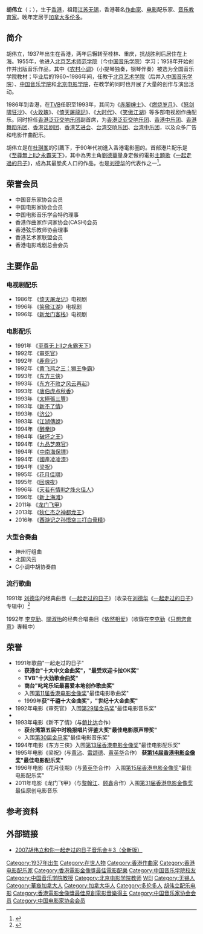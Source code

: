 '''胡伟立'''（{{bd|1937年|}}；{{lang-en|'''William Hu'''}}），生于[[香港|香港]]，祖籍[[江苏|江苏]][[无锡|无锡]]，香港著名[[作曲家|作曲家]]、[[电影|电影]]配乐家、[[音乐|音乐]][[教育家|教育家]]。晚年定居于[[加拿大|加拿大]][[多伦多|多伦多]]。

== 简介 ==
胡伟立，1937年出生在香港，两年后辗转至桂林、重庆，抗战胜利后居住在上海。1955年，他进入[[北京艺术师范学院|北京艺术师范学院]]（今[[中国音乐学院|中国音乐学院]]）学习；1958年开始创作并出版音乐作品，其中《[[农村小调|农村小调]]》（小提琴独奏，钢琴伴奏）被选为全国音乐学院教材；毕业后的1960~1986年间，任教于[[中国音乐学院|北京艺术学院]]（后并入[[中国音乐学院|中国音乐学院]]）、[[中国音乐学院|中国音乐学院]]和[[北京电影学院|北京电影学院]]，在教学的同时也开展了大量的创作与演出活动。

1986年到香港，在[[TVB|TVB]]任职至1993年，其间为《[[赤脚绅士|赤脚绅士]]》、《[[燃烧岁月|燃烧岁月]]》、《[[怒剑啸狂沙|怒剑啸狂沙]]》、《[[火玫瑰|火玫瑰]]》、《[[倚天屠龍記_(1986年電視劇)|倚天屠龍記]]》、《[[大时代|大时代]]》、《[[笑傲江湖_(1996年電視劇)|笑傲江湖]]》等多部电视剧作曲配乐。同时担任[[香港泛亚交响乐团|香港泛亚交响乐团]]副首席，为[[香港泛亚交响乐团|香港泛亚交响乐团]]、[[香港中乐团|香港中乐团]]、[[香港舞蹈乐团|香港舞蹈乐团]]、[[香港话剧团|香港话剧团]]、[[香港艺进会|香港艺进会]]、[[台湾交响乐团|台湾交响乐团]]、[[台湾中乐团|台湾中乐团]]，以及众多广告和电影作曲配乐。

胡伟立是在[[杜琪峯|杜琪峯]]的引薦下，于90年代初進入香港電影圈的。首部港片配乐是《[[至尊無上II之永霸天下|至尊無上II之永霸天下]]》，其中為男主角[[劉德華|劉德華]]量身定做的電影[[主題歌|主題歌]]《[[一起走過的日子|一起走過的日子]]》，成為其最脍炙人口的作品，也是[[刘德华|刘德华]]的代表作之一<ref>{{cite web |title=【編輯推薦】九十年代 100 首最佳本地歌曲選：Part 4 |url=https://www.spill.hk/features/top-100-songs-of-1990s-hong-kong/top-100-songs-of-1990s-hong-kong-part-4/anchor/ |website=spill |accessdate=2020-10-25 |date=2017-11-02 |archive-date=2020-07-17 |archive-url=https://web.archive.org/web/20200717191125/https://www.spill.hk/features/top-100-songs-of-1990s-hong-kong/top-100-songs-of-1990s-hong-kong-part-4/anchor/ |dead-url=no }}</ref>。

== 荣誉会员 ==
*中国音乐家协会会员
*中国电影家协会会员
*中国电影音乐学会特约理事
*香港作曲家作词家协会(CASH)会员
*香港弦乐教师协会理事
*香港艺术家联盟会员
*香港电影戏剧总会会员

== 主要作品 ==

=== 电视剧配乐 ===

*1986年 《[[倚天屠龍記_(1986年電視劇)|倚天屠龙记]]》电视剧
*1996年 《[[笑傲江湖_(1996年電視劇)|笑傲江湖]]》电视剧
*1996年 《[[新龍門客棧_(電視劇)|新龙门客栈]]》电视剧

=== 电影配乐 ===
*1991年 《[[至尊无上II之永霸天下|至尊无上II之永霸天下]]》
*1992年 《[[審死官_(1992年電影)|审死官]]》
*1992年 《[[鹿鼎记|鹿鼎记]]》
*1992年 《[[黄飞鸿之三：狮王争霸|黄飞鸿之三：狮王争霸]]》
*1993年 《[[东方三侠|东方三侠]]》
*1993年 《[[东方不败之风云再起|东方不败之风云再起]]》
*1993年 《[[唐伯虎点秋香|唐伯虎点秋香]]》
*1993年 《[[太極張三豐_(電影)|太極張三豐]]》
*1993年 《[[新不了情_(1993年电影)|新不了情]]》
*1993年 《[[濟公_(電影)|济公]]》
*1993年 《[[江湖傳說|江湖傳說]]》
*1994年 《[[醉拳II|醉拳II]]》
*1994年 《[[破坏之王|破坏之王]]》
*1994年 《[[九品芝麻官|九品芝麻官]]》
*1994年 《[[中南海保镖|中南海保镖]]》
*1994年 《[[國產凌凌漆|國產凌凌漆]]》
*1994年 《[[梁祝_(1994年电影)|梁祝]]》
*1995年 《[[花月佳期_(1995年电影)|花月佳期]]》
*1995年 《[[回魂夜_(1995年電影)|回魂夜]]》
*1996年 《[[天若有情III之烽火佳人|天若有情III之烽火佳人]]》
*1996年 《[[新上海滩_(电影)|新上海滩]]》
*2011年 《[[龙门飞甲|龙门飞甲]]》
*2013年 《[[狄仁杰之神都龙王|狄仁杰之神都龙王]]》
*2016年 《[[西游记之孙悟空三打白骨精|西游记之孙悟空三打白骨精]]》

=== 大型合奏曲 ===
*神州行组曲
*北国风云
*C小调中胡协奏曲

=== 流行歌曲 ===
1991年 [[刘德华|刘德华]]的经典曲目《[[一起走過的日子#曲目|一起走过的日子]]》（收录在[[刘德华|刘德华]]《[[一起走過的日子|一起走过的日子]]》专辑中）<ref>{{cite web |url=http://ndent.oeeee.com/html/201309/06/214094.html |language= |title=大耳机：搭档导演配乐好基友 互相成就镌刻经典 |publisher=南都网 |date=2013-09-06 |accessdate= |deadurl=yes |archiveurl=https://web.archive.org/web/20151027205212/http://ndent.oeeee.com/html/201309/06/214094.html |archivedate=2015-10-27 }}</ref>

1992年 [[李克勤|李克勤]]、[[關淑怡|關淑怡]]的经典合唱曲目《[[依然相爱|依然相爱]]》（收錄在[[李克勤|李克勤]]《[[只想您會意|只想您會意]]》專輯中）

== 荣誉 ==
*1991年歌曲"一起走过的日子"
**'''获港台"十大中文金曲奖"，"最受欢迎卡拉OK奖"'''
**'''TVB"十大劲歌金曲奖"'''
**'''商台"叱垞乐坛最喜爱本地创作歌曲奖"'''
**入围[[第11届香港电影金像奖|第11届香港电影金像奖]]"最佳电影歌曲奖"
**1999年'''获"千禧十大金曲奖"，"世纪十大金曲奖"'''
*1992年电影《审死官》 入围[[第29届金马奖|第29届金马奖]]"最佳电影音乐奖"
*{{來源請求|1992年电影《鹿鼎记》主题歌"开心做出戏" '''获香港作曲家作词家协会"最广泛演出电影主题歌奖"'''}}
*1993年电影《新不了情》(与[[鲍比达|鲍比达]]合作） 
**'''获台湾第五届中时晚报唱片评鉴大奖"最佳电影原声带奖"'''
**入围[[第30届金马奖|第30届金马奖]]"最佳电影音乐奖"
*1994年电影《东方三侠》入围[[第13届香港电影金像奖|第13届香港电影金像奖]]"最佳电影配乐奖"
*1995年电影《梁祝》(与[[黄沾|黄沾]]、[[雷颂德|雷颂德]]、[[黄英华|黄英华]]合作） '''获[[第14届香港电影金像奖|第14届香港电影金像奖]]"最佳电影配乐奖"'''
*1996年电影《花月佳期》(与[[黄英华|黄英华]]合作） 入围[[第15届香港电影金像奖|第15届香港电影金像奖]]"最佳电影配乐奖"
*2011年电影《龙门飞甲》（与[[黎翰江|黎翰江]]、[[顾鑫|顾鑫]]合作）入围[[第31届香港电影金像奖|第31届香港电影金像奖]]最佳原创电影音乐

== 参考资料 ==
{{reflist}}

== 外部链接 ==
*[http://video.sina.com.cn/v/b/7910476-1235176632.html 2007胡伟立和你一起走过的日子音乐会＃3（全新版）]

{{香港電影金像獎最佳電影配樂|第14屆}}
{{DEFAULTSORT:HU胡}}
[[Category:1937年出生|Category:1937年出生]]
[[Category:在世人物|Category:在世人物]]
[[Category:香港作曲家|Category:香港作曲家]]
[[Category:香港电影配乐家|Category:香港电影配乐家]]
[[Category:香港電影金像獎最佳電影配樂|Category:香港電影金像獎最佳電影配樂]]
[[Category:中国音乐学院校友|Category:中国音乐学院校友]]
[[Category:中国音乐学院教授|Category:中国音乐学院教授]]
[[Category:北京电影学院教师|Category:北京电影学院教师]]
[[Category:胡姓|WEI]]
[[Category:无锡人|Category:无锡人]]
[[Category:華裔加拿大人|Category:華裔加拿大人]]
[[Category:加拿大华人|Category:加拿大华人]]
[[Category:多伦多人|Category:多伦多人]]
[[Category:胡伟立配乐电影|]]
[[Category:香港電影金像獎最佳原創電影音樂得主|Category:香港電影金像獎最佳原創電影音樂得主]]
[[Category:中国音乐家协会会员|Category:中国音乐家协会会员]]
[[Category:中国电影家协会会员|Category:中国电影家协会会员]]